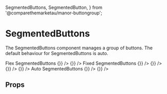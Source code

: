   SegmentedButtons,
  SegmentedButton,
} from '@comparethemarketau/manor-buttongroup';

<Meta
  title="Components|ButtonGroup/SegmentedButtons/SegmentedButtons"
  component={SegmentedButtons}
/>

# SegmentedButtons

The SegmentedButtons component manages a group of buttons. The default behaviour for SegmentedButtons is auto.

<Preview>
  <Story name="Flex SegmentedButtons">
    <FluidContainer>
      <Row>
        <Column>
          <Typography variant="h3">
            Flex SegmentedButtons
          </Typography>
        </Column>
      </Row>
      <Row>
        <Column>
          <SegmentedButtons
            label="Flex width SegmentedButtons with an even number of buttons"
            flex
            buttonsContent={[
              { label: 'button1', value: 1 },
              { label: 'button2', value: 2 },
              { label: 'button3', value: 3 },
              { label: 'button4', value: 4 },
            ]}
            name="SegmentedButtons"
            handleToggle={() => {}}
          />
        </Column>
      </Row>
      <Row>
        <Column>
          <SegmentedButtons
            label="Flex width Segmented buttons with an odd number of buttons"
            flex
            buttonsContent={[
              { label: 'button1', value: 1 },
              { label: 'button2', value: 2 },
              { label: 'button3', value: 3 },
            ]}
            name="SegmentedButtons"
            handleToggle={() => {}}
          />
        </Column>
      </Row>
    </FluidContainer>
  </Story>
</Preview>

<Preview>
  <Story name="Fixed SegmentedButtons">
    <FluidContainer>
      <Row>
        <Column>
          <Typography variant="h3">
            Fixed SegmentedButtons
          </Typography>
        </Column>
      </Row>
      <Row>
        <Column>
          <SegmentedButtons
            label="Fixed width SegmentedButtons with an even number of buttons"
            fixed
            buttonsContent={[
              { label: 'button1', value: 1 },
              { label: 'button2', value: 2 },
              { label: 'button3', value: 3 },
              { label: 'button4', value: 4 },
            ]}
            name="SegmentedButtons"
            handleToggle={() => {}}
          />
        </Column>
      </Row>
      <Row>
        <Column>
          <SegmentedButtons
            label="Fixed custom width Segmented buttons with an even number of buttons"
            fixed
            contentWidth="100px"
            buttonsContent={[
              { label: 'button1', value: 1 },
              { label: 'button2', value: 2 },
              { label: 'button3', value: 3 },
              { label: 'button4', value: 4 },
            ]}
            name="SegmentedButtons"
            handleToggle={() => {}}
          />
        </Column>
      </Row>
      <Row>
        <Column>
          <SegmentedButtons
            label="Fixed width SegmentedButtons with an odd number of buttons"
            fixed
            buttonsContent={[
              { label: 'button1', value: 1 },
              { label: 'button2', value: 2 },
              { label: 'button3', value: 3 },
            ]}
            name="SegmentedButtons"
            handleToggle={() => {}}
          />
        </Column>
      </Row>
      <Row>
        <Column>
          <SegmentedButtons
            label="Fixed customed width SegmentedButtons with an odd number of buttons"
            fixed
            contentWidth="100px"
            buttonsContent={[
              { label: 'button1', value: 1 },
              { label: 'button2', value: 2 },
              { label: 'button3', value: 3 },
            ]}
            name="SegmentedButtons"
            handleToggle={() => {}}
          />
        </Column>
      </Row>
    </FluidContainer>
  </Story>
</Preview>

<Preview>
  <Story name="Auto SegmentedButtons">
    <FluidContainer>
      <Row>
        <Column>
          <Typography variant="h3">
            Auto SegmentedButtons
          </Typography>
        </Column>
      </Row>
      <Row>
        <Column>
          <SegmentedButtons
            label="Auto width SegmentedButtons with and even number of buttons"
            auto
            buttonsContent={[
              { label: 'button1', value: 1 },
              { label: 'button2 button2', value: 2 },
              { label: 'button3 button3 button3', value: 3 },
              { label: 'button4 button4', value: 4 },
            ]}
            name="SegmentedButtons"
            handleToggle={() => {}}
          />
        </Column>
      </Row>
      <Row>
        <Column>
          <SegmentedButtons
            label="Auto width SegmentedButtons with an odd number of buttons"
            auto
            buttonsContent={[
              { label: 'button1', value: 1 },
              { label: 'button2 button2', value: 2 },
              { label: 'button3 button3 button3', value: 3 },
            ]}
            name="SegmentedButtons"
            handleToggle={() => {}}
          />
        </Column>
      </Row>
    </FluidContainer>
  </Story>
</Preview>

## Props

<Props of={SegmentedButtons} />
